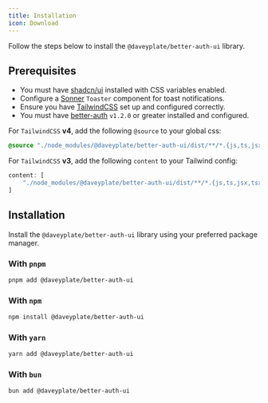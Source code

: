 ```yaml
---
title: Installation
icon: Download
---
```


Follow the steps below to install the `@daveyplate/better-auth-ui` library.

## Prerequisites

- You must have [shadcn/ui](https://ui.shadcn.com/docs) installed with CSS variables enabled.
- Configure a [Sonner](https://ui.shadcn.com/docs/components/sonner) `Toaster` component for toast notifications.
- Ensure you have [TailwindCSS](https://tailwindcss.com) set up and configured correctly. 
- You must have [better-auth](https://better-auth.com) `v1.2.0` or greater installed and configured.

For `TailwindCSS` **v4**, add the following `@source` to your global css:

```css
@source "./node_modules/@daveyplate/better-auth-ui/dist/**/*.{js,ts,jsx,tsx,mdx}";
```

For `TailwindCSS` **v3**, add the following `content` to your Tailwind config:

```ts
content: [
    "./node_modules/@daveyplate/better-auth-ui/dist/**/*.{js,ts,jsx,tsx,mdx}"
]
```

## Installation

Install the `@daveyplate/better-auth-ui` library using your preferred package manager.

### With `pnpm`

```bash
pnpm add @daveyplate/better-auth-ui
```

### With `npm`

```bash
npm install @daveyplate/better-auth-ui
```

### With `yarn`

```bash
yarn add @daveyplate/better-auth-ui
```

### With `bun`
```bash
bun add @daveyplate/better-auth-ui
```